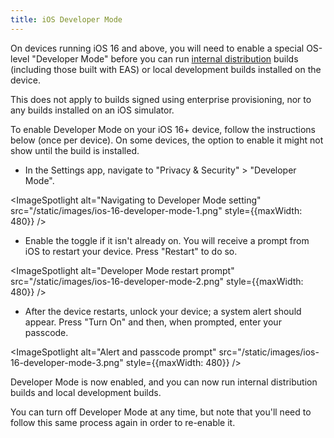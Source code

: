 ```yaml
---
title: iOS Developer Mode
---
```



On devices running iOS 16 and above, you will need to enable a special OS-level "Developer Mode" before you can run [internal distribution](../build/internal-distribution) builds (including those built with EAS) or local development builds installed on the device.

This does not apply to builds signed using enterprise provisioning, nor to any builds installed on an iOS simulator.

To enable Developer Mode on your iOS 16+ device, follow the instructions below (once per device). On some devices, the option to enable it might not show until the build is installed.

- In the Settings app, navigate to "Privacy & Security" > "Developer Mode".

<ImageSpotlight alt="Navigating to Developer Mode setting" src="/static/images/ios-16-developer-mode-1.png" style={{maxWidth: 480}} />

- Enable the toggle if it isn't already on. You will receive a prompt from iOS to restart your device. Press "Restart" to do so.

<ImageSpotlight alt="Developer Mode restart prompt" src="/static/images/ios-16-developer-mode-2.png" style={{maxWidth: 480}} />

- After the device restarts, unlock your device; a system alert should appear. Press "Turn On" and then, when prompted, enter your passcode.

<ImageSpotlight alt="Alert and passcode prompt" src="/static/images/ios-16-developer-mode-3.png" style={{maxWidth: 480}} />

Developer Mode is now enabled, and you can now run internal distribution builds and local development builds.

You can turn off Developer Mode at any time, but note that you'll need to follow this same process again in order to re-enable it.
